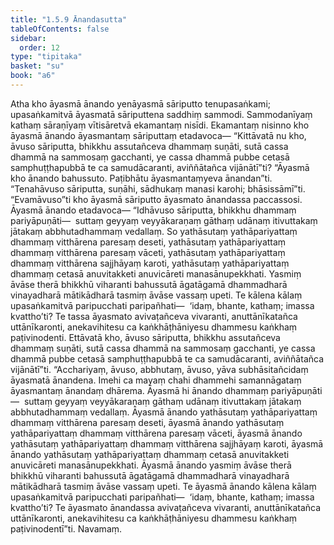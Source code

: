 ```yaml
---
title: "1.5.9 Ānandasutta"
tableOfContents: false
sidebar:
  order: 12
type: "tipitaka"
basket: "su"
book: "a6"
---
```



<DynamicBreadcrumb />

<Division number="51" book="a6" bookNo="16" page="317">

<Paragraph number="378" book="a6">
Atha kho āyasmā ānando yenāyasmā sāriputto tenupasaṅkami; upasaṅkamitvā āyasmatā sāriputtena saddhiṃ sammodi. Sammodanīyaṃ kathaṃ sāraṇīyaṃ vītisāretvā ekamantaṃ nisīdi. Ekamantaṃ nisinno kho āyasmā ānando āyasmantaṃ sāriputtaṃ etadavoca—
</Paragraph>

<Paragraph number="379" book="a6">
“Kittāvatā nu kho, āvuso sāriputta, bhikkhu assutañceva dhammaṃ suṇāti, sutā cassa dhammā na sammosaṃ gacchanti, ye cassa dhammā pubbe cetasā samphuṭṭhapubbā te ca samudācaranti, aviññātañca vijānātī”ti? “Āyasmā kho ānando bahussuto. Paṭibhātu āyasmantaṃyeva ānandan”ti. “Tenahāvuso sāriputta, suṇāhi, sādhukaṃ manasi karohi; bhāsissāmī”ti. “Evamāvuso”ti kho āyasmā sāriputto āyasmato ānandassa paccassosi. Āyasmā ānando etadavoca—
</Paragraph>

<Paragraph number="380" book="a6">
“Idhāvuso sāriputta, bhikkhu dhammaṃ pariyāpuṇāti—  suttaṃ geyyaṃ veyyākaraṇaṃ gāthaṃ udānaṃ itivuttakaṃ jātakaṃ abbhutadhammaṃ vedallaṃ. So yathāsutaṃ yathāpariyattaṃ dhammaṃ vitthārena paresaṃ deseti, yathāsutaṃ yathāpariyattaṃ dhammaṃ vitthārena paresaṃ vāceti, yathāsutaṃ yathāpariyattaṃ dhammaṃ vitthārena sajjhāyaṃ karoti, yathāsutaṃ yathāpariyattaṃ dhammaṃ cetasā anuvitakketi anuvicāreti manasānupekkhati. Yasmiṃ āvāse therā bhikkhū viharanti bahussutā āgatāgamā dhammadharā vinayadharā mātikādharā tasmiṃ āvāse vassaṃ upeti. Te kālena kālaṃ upasaṅkamitvā paripucchati paripañhati—  ‘idaṃ, bhante, kathaṃ; imassa kvattho’ti? Te tassa āyasmato avivaṭañceva vivaranti, anuttānīkatañca uttānīkaronti, anekavihitesu ca kaṅkhāṭhāniyesu dhammesu kaṅkhaṃ paṭivinodenti. Ettāvatā kho, āvuso sāriputta, bhikkhu assutañceva dhammaṃ suṇāti, sutā cassa dhammā na sammosaṃ gacchanti, ye cassa dhammā pubbe cetasā samphuṭṭhapubbā te ca samudācaranti, aviññātañca vijānātī”ti.
</Paragraph>

<Paragraph number="381" book="a6">
“Acchariyaṃ, āvuso, abbhutaṃ, āvuso, yāva subhāsitañcidaṃ āyasmatā ānandena. Imehi ca mayaṃ chahi dhammehi samannāgataṃ āyasmantaṃ ānandaṃ dhārema. Āyasmā hi ānando dhammaṃ pariyāpuṇāti—  suttaṃ geyyaṃ veyyākaraṇaṃ gāthaṃ udānaṃ itivuttakaṃ jātakaṃ abbhutadhammaṃ vedallaṃ. Āyasmā ānando yathāsutaṃ yathāpariyattaṃ dhammaṃ vitthārena paresaṃ deseti, āyasmā ānando yathāsutaṃ yathāpariyattaṃ dhammaṃ vitthārena paresaṃ vāceti, āyasmā ānando yathāsutaṃ yathāpariyattaṃ dhammaṃ vitthārena sajjhāyaṃ karoti, āyasmā ānando yathāsutaṃ yathāpariyattaṃ dhammaṃ cetasā anuvitakketi anuvicāreti manasānupekkhati. Āyasmā ānando yasmiṃ āvāse therā bhikkhū viharanti bahussutā āgatāgamā dhammadharā vinayadharā mātikādharā tasmiṃ āvāse vassaṃ upeti. Te āyasmā ānando kālena kālaṃ upasaṅkamitvā paripucchati paripañhati—  ‘idaṃ, bhante, kathaṃ; imassa kvattho’ti? Te āyasmato ānandassa avivaṭañceva vivaranti, anuttānīkatañca uttānīkaronti, anekavihitesu ca kaṅkhāṭhāniyesu dhammesu kaṅkhaṃ paṭivinodentī”ti.

</Paragraph>
</Division>

<Paragraph number="382" type="center" book="a6">
Navamaṃ.
</Paragraph>